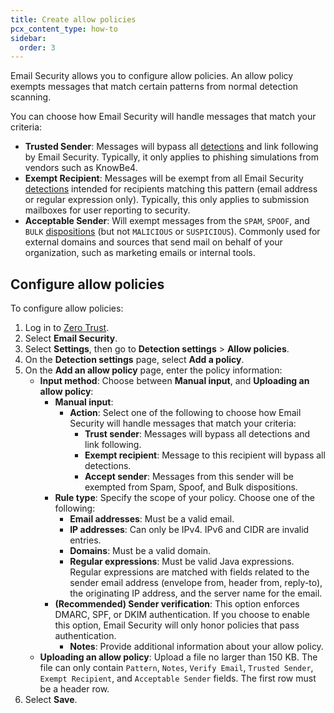 ```yaml
---
title: Create allow policies
pcx_content_type: how-to
sidebar:
  order: 3
---
```


Email Security allows you to configure allow policies. An allow policy exempts messages that match certain patterns from normal detection scanning. 

You can choose how Email Security will handle messages that match your criteria:

- **Trusted Sender**: Messages will bypass all [detections](/cloudflare-one/email-security/reference/dispositions-and-attributes/) and link following by Email Security. Typically, it only applies to phishing simulations from vendors such as KnowBe4.
- **Exempt Recipient**: Messages will be exempt from all Email Security [detections](/cloudflare-one/email-security/reference/dispositions-and-attributes/) intended for recipients matching this pattern (email address or regular expression only). Typically, this only applies to submission mailboxes for user reporting to security.
- **Acceptable Sender**: Will exempt messages from the `SPAM`, `SPOOF`, and `BULK` [dispositions](/cloudflare-one/email-security/reference/dispositions-and-attributes/) (but not `MALICIOUS` or `SUSPICIOUS`). Commonly used for external domains and sources that send mail on behalf of your organization, such as marketing emails or internal tools.

## Configure allow policies

To configure allow policies:

1. Log in to [Zero Trust](https://one.dash.cloudflare.com/).
2. Select **Email Security**.
3. Select **Settings**, then go to **Detection settings** > **Allow policies**.
4. On the **Detection settings** page, select **Add a policy**.
5. On the **Add an allow policy** page, enter the policy information:
    - **Input method**: Choose between **Manual input**, and **Uploading an allow policy**:
        - **Manual input**:
            - **Action**: Select one of the following to choose how Email Security will handle messages that match your criteria:
                - **Trust sender**: Messages will bypass all detections and link following.
                - **Exempt recipient**: Message to this recipient will bypass all detections.
                - **Accept sender**: Messages from this sender will be exempted from Spam, Spoof, and Bulk dispositions.
        - **Rule type**: Specify the scope of your policy. Choose one of the following:
            - **Email addresses**: Must be a valid email.
            - **IP addresses**: Can only be IPv4. IPv6 and CIDR are invalid entries.
            - **Domains**: Must be a valid domain.
            - **Regular expressions**: Must be valid Java expressions. Regular expressions are matched with fields related to the sender email address (envelope from, header from, reply-to), the originating IP address, and the server name for the email.
        - **(Recommended) Sender verification**: This option enforces DMARC, SPF, or DKIM authentication. If you choose to enable this option, Email Security will only honor policies that pass authentication.
            - **Notes**: Provide additional information about your allow policy.
    - **Uploading an allow policy**: Upload a file no larger than 150 KB. The file can only contain `Pattern`, `Notes`, `Verify Email`, `Trusted Sender`, `Exempt Recipient`, and `Acceptable Sender` fields. The first row must be a header row.
6. Select **Save**.